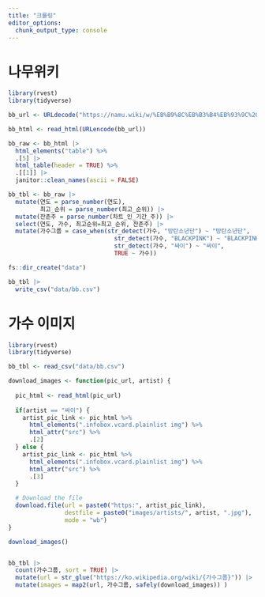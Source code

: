 ```yaml
---
title: "크롤링"
editor_options: 
  chunk_output_type: console
---
```


# 나무위키

```r
library(rvest)
library(tidyverse)

bb_url <- URLdecode("https://namu.wiki/w/%EB%B9%8C%EB%B3%B4%EB%93%9C%20%EC%B0%A8%ED%8A%B8/%EA%B8%B0%EB%A1%9D/%ED%95%9C%EA%B5%AD")

bb_html <- read_html(URLencode(bb_url))

bb_raw <- bb_html |> 
  html_elements("table") %>% 
  .[5] |> 
  html_table(header = TRUE) %>%
  .[[1]] |>
  janitor::clean_names(ascii = FALSE) 

bb_tbl <- bb_raw |> 
  mutate(연도 = parse_number(연도),
         최고_순위 = parse_number(최고_순위)) |> 
  mutate(잔존주 = parse_number(차트_인_기간_주)) |> 
  select(연도, 가수, 최고순위=최고_순위, 잔존주) |> 
  mutate(가수그룹 = case_when(str_detect(가수, "방탄소년단") ~ "방탄소년단",
                              str_detect(가수, "BLACKPINK") ~ "BLACKPINK",
                              str_detect(가수, "싸이") ~ "싸이",
                              TRUE ~ 가수)) 

fs::dir_create("data")  

bb_tbl |> 
  write_csv("data/bb.csv")
```


# 가수 이미지

```r
library(rvest)
library(tidyverse)

bb_tbl <- read_csv("data/bb.csv")

download_images <- function(pic_url, artist) {
  
  pic_html <- read_html(pic_url)
  
  if(artist == "싸이") {
    artist_pic_link <- pic_html %>% 
      html_elements(".infobox.vcard.plainlist img") %>% 
      html_attr("src") %>% 
      .[2] 
  } else {
    artist_pic_link <- pic_html %>% 
      html_elements(".infobox.vcard.plainlist img") %>% 
      html_attr("src") %>% 
      .[3] 
  }

  # Download the file
  download.file(url = paste0("https:", artist_pic_link), 
                destfile = paste0("images/artists/", artist, ".jpg"), 
                mode = "wb")
}

download_images()


bb_tbl |> 
  count(가수그룹, sort = TRUE) |> 
  mutate(url = str_glue("https://ko.wikipedia.org/wiki/{가수그룹}")) |> 
  mutate(images = map2(url, 가수그룹, safely(download_images)) )
```





